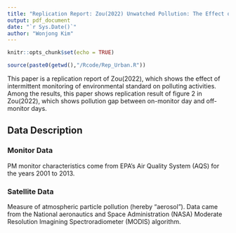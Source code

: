 ```yaml
---
title: "Replication Report: Zou(2022) Unwatched Pollution: The Effect of Intermittent Monitoring on Air Quality, AER"
output: pdf_document
date: "`r Sys.Date()`"
author: "Wonjong Kim"
---
```


```r
knitr::opts_chunk$set(echo = TRUE)

```
```r
source(paste0(getwd(),"/Rcode/Rep_Urban.R"))

```
This paper is a replication report of Zou(2022), which shows the effect of intermittent monitoring of environmental standard on polluting activities. Among the results, this paper shows replication result of figure 2 in Zou(2022), which shows pollution gap between on-monitor day and off-monitor days.

## Data Description
### Monitor Data
PM monitor characteristics come from EPA's Air Quality System (AQS) for the years 2001 to 2013.

### Satellite Data
Measure of atmospheric particle pollution (hereby "aerosol"). Data came from the National aeronautics and Space Administration (NASA) Moderate Resolution Imagining Spectroradiometer (MODIS) algorithm.
